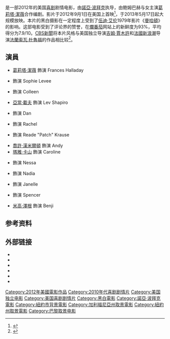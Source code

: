 {{Expand English|date=2017年10月}}
{{NoteTA
|T=zh-cn:弗兰西丝·哈; zh-tw:紐約哈哈哈; zh-hk:凡事哈;
|G1=Movie
|G2=Show
|1=zh-cn:弗兰西丝·哈; zh-tw:紐約哈哈哈; zh-hk:凡事哈;
|2=zh-cn:鲍姆巴赫;zh-tw:波拜克;
|3=zh-hans:弗朗索瓦·特吕弗;zh-hk:法蘭索瓦·杜魯福;zh-tw:法蘭索瓦·楚浮;
}}
{{Infobox film
| name           = 弗兰西丝·哈
| original_name  = {{lang|en|''Frances Ha''}}
| image          = Frances Ha Poster.jpg
| image_size     = 
| alt            = 
| caption        = 電影海報
| director       = [[诺亚·鲍姆巴赫|诺亚·鲍姆巴赫]]
| producer       = {{Plainlist | 
* 诺亚·鲍姆巴赫
* [[斯科特·魯丁|斯科特·魯丁]]
* 莉拉·雅克布（{{lang|en|Lila Yacoub}}）
* 罗德里格·泰谢拉（{{lang|en|Rodrigo Teixeira}}）
}}
| writer         = 诺亚·鲍姆巴赫<br />[[葛莉塔·潔薇|葛莉塔·潔薇]]
| starring       = {{Plainlist|
* 葛莉塔·潔薇
* {{link-en|米基·薩姆納|Mickey Sumner}}
}}
| cinematography = 山姆·莱维（{{lang|en|Sam Levy}}）
| editing        = 詹妮弗·莱姆（{{lang|en|Jennifer Lame}}）
| studio         = RT Features<br />Pine District Pictures<br />Scott Rudin Productions
| distributor    = {{link-en|IFC Films|IFC Films}}
| released       = {{Film date|2012|09|01|{{link-en|特柳赖德电影节|Telluride Film Festival}}|2013|05|17|美国}}
| runtime        = 86分钟<!--Theatrical runtime: 85:57--><ref>{{cite web|title= ''FRANCES HA'' (15)|url= http://www.bbfc.co.uk/releases/frances-ha-2013-0|work= [[British_Board_of_Film_Classification|British Board of Film Classification]]|date= 2013-06-26|accessdate= 2013-06-26|deadurl= yes|archiveurl= https://web.archive.org/web/20140513145800/http://www.bbfc.co.uk/releases/frances-ha-2013-0|archivedate= 2014年5月13日|df= }}</ref>
| country        = {{USA}}
| language       = 英语
| budget         = $300萬美元<ref>{{Cite web |url=http://powergrid.thewrap.com/project/frances-ha |title=存档副本 |access-date=2015-08-01 |archive-date=2017-11-16 |archive-url=https://web.archive.org/web/20171116035258/http://powergrid.thewrap.com/project/frances-ha |dead-url=no }}</ref>
| gross          = $900萬美元<ref>{{cite web|work=[[Box_Office_Mojo|Box Office Mojo]]|title=Frances Ha|url=http://www.boxofficemojo.com/movies/?page=main&id=francisha.htm|accessdate=2014-06-01|archive-date=2017-03-11|archive-url=https://web.archive.org/web/20170311194003/http://www.boxofficemojo.com/movies/?page=main&id=francisha.htm|dead-url=no}}</ref><ref>{{cite web|work=[[Box_Office_Mojo|Box Office Mojo]]|title=Frances Ha (International)|url=http://www.boxofficemojo.com/movies/?page=intl&id=francisha.htm|accessdate=2014-08-05|archive-date=2017-03-11|archive-url=https://web.archive.org/web/20170311201728/http://www.boxofficemojo.com/movies/?page=intl&id=francisha.htm|dead-url=no}}</ref>
| cn_name        = 弗兰西丝·哈
| hk_name        = 凡事哈
| tw_name        = 紐約哈哈哈
}}
{{作品名稱|name=''Frances Ha''|hk=凡事哈|tw=紐約哈哈哈|cn=弗兰西丝·哈}}是一部2012年的美国[[喜剧|喜剧]]剧情电影，由[[諾亞·波拜克|諾亞·波拜克]]执导，由鲍姆巴赫与女主演[[葛莉塔·潔薇|葛莉塔·潔薇]]合作编剧。影片于2012年9月1日在美国{{link-en|特柳赖德电影节|Telluride Film Festival}}上首映<ref name="debruge">{{cite journal | last=Debruge | first=Peter | url=http://variety.com/2012/film/reviews/frances-ha-1117948153/ | title=Frances Ha | journal=[[Variety_(magazine)|Variety]] | date=September 1, 2012 | access-date=2015-08-01 | archive-date=2021-10-28 | archive-url=https://web.archive.org/web/20211028223337/https://variety.com/2012/film/reviews/frances-ha-1117948153/ | dead-url=no }}</ref>，于2013年5月17日起大规模放映。本片的黑白摄影在一定程度上受到了[[伍迪·艾伦|伍迪·艾伦]]1979年影片《[[曼哈頓_(電影)|曼哈頓]]》的影响。这部电影受到了评论界的赞誉，在[[爛番茄|爛番茄]]网站上的新鲜度为93%，平均得分为7.9/10。[[CBS新聞|CBS新聞]]将本片风格与美国独立导演[[吉姆·賈木許|吉姆·賈木許]]和[[法國新浪潮|法國新浪潮]]导演[[法蘭索瓦·杜魯福|法蘭索瓦·杜魯福]]的作品相比较<ref name="morgan">{{cite news | last=Morgan | first=David | url=http://www.cbsnews.com/8301-207_162-57520351/n.y-film-festival-noah-baumbachs-whimsical-frances-ha/ | title=N.Y. Film Festival: Noah Baumbach's whimsical 'Frances Ha' | publisher=[[CBS_News|CBS News]] | date=September 30, 2012 | accessdate=2015-08-01 | archive-date=2013-08-05 | archive-url=https://web.archive.org/web/20130805023957/http://www.cbsnews.com/8301-207_162-57520351/n.y-film-festival-noah-baumbachs-whimsical-frances-ha/ | dead-url=no }}</ref>。

== 演員 ==
* [[葛莉塔·潔薇|葛莉塔·潔薇]] 飾演 Frances Halladay
* {{link-en|米基·薩姆納|Mickey Sumner}} 飾演 Sophie Levee
* {{link-en|夏洛特·黛昂布瓦斯|Charlotte d'Amboise}} 飾演 Colleen
* [[亞當·載夫|亞當·載夫]] 飾演 Lev Shapiro
* {{link-en|麥可·艾斯波|Michael Esper}} 飾演 Dan
* {{link-en|格蕾絲·古默|Grace Gummer}} 飾演 Rachel
* {{link-en|派翠克·修辛格|Patrick Heusinger}} 飾演 Reade "Patch" Krause
* [[喬許·漢米爾頓_(演員)|喬許·漢米爾頓]] 飾演 Andy
* [[瑪雅·卡山|瑪雅·卡山]] 飾演 Caroline
* {{link-en|潔絲汀·蘿佩|Justine Lupe}} 飾演 Nessa
* {{link-en|布麗塔·菲利普斯|Britta Phillips}} 飾演 Nadia
* {{link-en|茱麗葉·勞倫斯|Juliet Rylance}} 飾演 Janelle
* {{link-en|狄恩·韋勒姆|Dean Wareham}} 飾演 Spencer
* [[米高·澤根|米高·澤根]] 飾演 Benji

== 参考资料 ==
{{Reflist}}

== 外部链接 ==
* {{Official website|http://www.franceshamovie.com/}}
* {{IMDb title|2347569|Frances Ha}}
* {{mojo title|francisha|Frances Ha}}
* {{rotten-tomatoes|frances_ha_2013|Frances Ha}}
* {{metacritic film|frances-ha|Frances Ha}}
* {{douban}}

{{諾亞·波拜克}}
{{葛莉塔·葛薇}}
{{DEFAULTSORT:Frances Ha}}
[[Category:2012年美國電影作品|Category:2012年美國電影作品]]
[[Category:2010年代喜剧剧情片|Category:2010年代喜剧剧情片]]
[[Category:美国独立电影|Category:美国独立电影]]
[[Category:美国喜剧剧情片|Category:美国喜剧剧情片]]
[[Category:黑白電影|Category:黑白電影]]
[[Category:諾亞·波拜克電影|Category:諾亞·波拜克電影]]
[[Category:紐約市背景電影|Category:紐約市背景電影]]
[[Category:加利福尼亞州取景電影|Category:加利福尼亞州取景電影]]
[[Category:紐約州取景電影|Category:紐約州取景電影]]
[[Category:巴黎取景电影|Category:巴黎取景电影]]